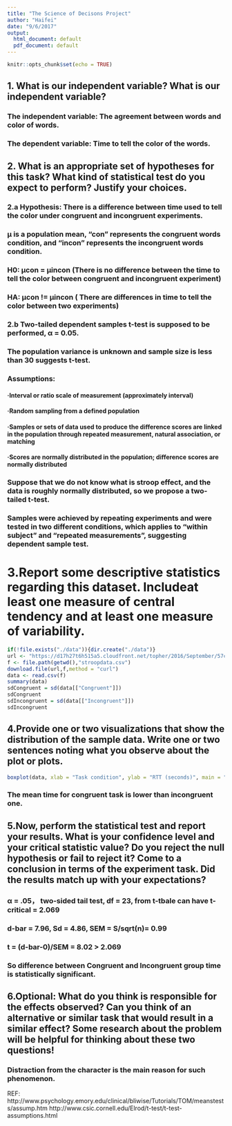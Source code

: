 ```yaml
---
title: "The Science of Decisons Project"
author: "Haifei"
date: "9/6/2017"
output:
  html_document: default
  pdf_document: default
---
```


```r
knitr::opts_chunk$set(echo = TRUE)
```

## 1. What is our independent variable? What is our independent variable?
### The independent variable: The agreement between words and color of words. 
### The dependent variable: Time to tell the color of the words.

## 2. What is an appropriate set of hypotheses for this task? What kind of statistical test do you expect to perform? Justify your choices.
### 2.a Hypothesis: There is a difference between time used to tell the color under congruent and incongruent experiments.
### μ is a population mean, "con" represents the congruent words condition, and "incon" represents the incongruent words condition.
### H0: μcon = μincon (There is no difference between the time to tell the color between congruent and incongruent experiment)
### HA: μcon != μincon ( There are differences in time to tell the color between two experiments)

### 2.b Two-tailed dependent samples t-test is supposed to  be performed, α = 0.05.
### The population variance is unknown and sample size is less than 30 suggests t-test.
### Assumptions:
#### ·Interval or ratio scale of measurement (approximately interval)
#### ·Random sampling from a defined population
#### ·Samples or sets of data used to produce the difference scores are linked in the population through repeated measurement, natural association, or matching
#### ·Scores are normally distributed in the population; difference scores are normally distributed
### Suppose that we do not know what is stroop effect, and the data is roughly normally distributed, so we propose a two-tailed t-test.
### Samples were achieved by repeating experiments and were tested in two different conditions, which applies to "within subject" and "repeated measurements", suggesting dependent sample test.

# 3.Report some descriptive statistics regarding this dataset. Includeat least one measure of central tendency and at least one measure of variability.
```r
if(!file.exists("./data")){dir.create("./data")}
url <- "https://d17h27t6h515a5.cloudfront.net/topher/2016/September/57ce3727_stroopdata/stroopdata.csv"
f <- file.path(getwd(),"stroopdata.csv")
download.file(url,f,method = "curl")
data <- read.csv(f)
summary(data)
sdCongruent = sd(data[["Congruent"]])
sdCongruent
sdIncongruent = sd(data[["Incongruent"]])
sdIncongruent
```

## 4.Provide one or two visualizations that show the distribution of the sample data. Write one or two sentences noting what you observe about the plot or plots.

```r
boxplot(data, xlab = "Task condition", ylab = "RTT (seconds)", main = "Stroop Task", col = c("blue","red"))
```

### The mean time for congruent task is lower than incongruent one. 

## 5.Now, perform the statistical test and report your results. What is your confidence level and your critical statistic value? Do you reject the null hypothesis or fail to reject it? Come to a conclusion in terms of the experiment task. Did the results match up with your expectations?
### α = .05， two-sided tail test, df = 23, from t-tbale can have t-critical = 2.069
### d-bar = 7.96, Sd = 4.86, SEM = S/sqrt(n)= 0.99
### t = (d-bar-0)/SEM = 8.02 > 2.069
### So difference between Congruent and Incongruent group time is statistically significant.

## 6.Optional: What do you think is responsible for the effects observed? Can you think of an alternative or similar task that would result in a similar effect? Some research about the problem will be helpful for thinking about these two questions!
### Distraction from the character is the main reason for such phenomenon.

REF: http://www.psychology.emory.edu/clinical/bliwise/Tutorials/TOM/meanstests/assump.htm
     http://www.csic.cornell.edu/Elrod/t-test/t-test-assumptions.html